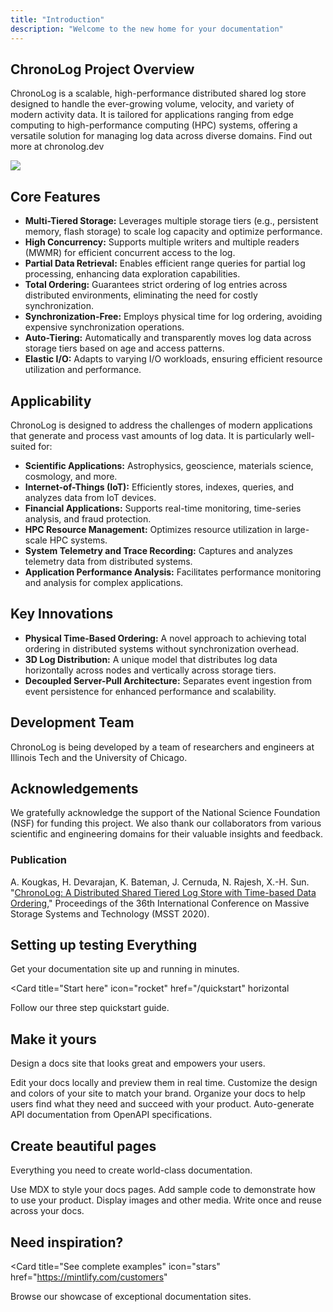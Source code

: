```yaml
---
title: "Introduction"
description: "Welcome to the new home for your documentation"
---
```


## ChronoLog Project Overview
ChronoLog is a scalable, high-performance distributed shared log store designed to handle the ever-growing volume, velocity, and variety of modern activity data. It is tailored for applications ranging from edge computing to high-performance computing (HPC) systems, offering a versatile solution for managing log data across diverse domains. Find out more at chronolog.dev

![](Images/ChronoLogDesign.png)

## Core Features
- **Multi-Tiered Storage:** Leverages multiple storage tiers (e.g., persistent memory, flash storage) to scale log capacity and optimize performance.
- **High Concurrency:** Supports multiple writers and multiple readers (MWMR) for efficient concurrent access to the log.
- **Partial Data Retrieval:** Enables efficient range queries for partial log processing, enhancing data exploration capabilities.
- **Total Ordering:** Guarantees strict ordering of log entries across distributed environments, eliminating the need for costly synchronization.
- **Synchronization-Free:** Employs physical time for log ordering, avoiding expensive synchronization operations.
- **Auto-Tiering:** Automatically and transparently moves log data across storage tiers based on age and access patterns.
- **Elastic I/O:** Adapts to varying I/O workloads, ensuring efficient resource utilization and performance.

## Applicability
ChronoLog is designed to address the challenges of modern applications that generate and process vast amounts of log data. It is particularly well-suited for:
- **Scientific Applications:** Astrophysics, geoscience, materials science, cosmology, and more.
- **Internet-of-Things (IoT):** Efficiently stores, indexes, queries, and analyzes data from IoT devices.
- **Financial Applications:** Supports real-time monitoring, time-series analysis, and fraud protection.
- **HPC Resource Management:** Optimizes resource utilization in large-scale HPC systems.
- **System Telemetry and Trace Recording:** Captures and analyzes telemetry data from distributed systems.
- **Application Performance Analysis:** Facilitates performance monitoring and analysis for complex applications.

## Key Innovations
- **Physical Time-Based Ordering:** A novel approach to achieving total ordering in distributed systems without synchronization overhead.
- **3D Log Distribution:** A unique model that distributes log data horizontally across nodes and vertically across storage tiers.
- **Decoupled Server-Pull Architecture:** Separates event ingestion from event persistence for enhanced performance and scalability.

## Development Team
ChronoLog is being developed by a team of researchers and engineers at Illinois Tech and the University of Chicago.

## Acknowledgements
We gratefully acknowledge the support of the National Science Foundation (NSF) for funding this project. We also thank our collaborators from various scientific and engineering domains for their valuable insights and feedback.

### Publication
A. Kougkas, H. Devarajan, K. Bateman, J. Cernuda, N. Rajesh, X.-H. Sun. "[ChronoLog: A Distributed Shared Tiered Log Store with Time-based Data Ordering](http://www.cs.iit.edu/~scs/testing/scs_website/assets/files/kougkas2020chronolog.pdf)," Proceedings of the 36th International Conference on Massive Storage Systems and Technology (MSST 2020).

## Setting up testing Everything

Get your documentation site up and running in minutes.

<Card
  title="Start here"
  icon="rocket"
  href="/quickstart"
  horizontal
>
  Follow our three step quickstart guide.
</Card>

## Make it yours

Design a docs site that looks great and empowers your users.

<Columns cols={2}>
  <Card
    title="Edit locally"
    icon="pen-to-square"
    href="/development"
  >
    Edit your docs locally and preview them in real time.
  </Card>
  <Card
    title="Customize your site"
    icon="palette"
    href="/essentials/settings"
  >
    Customize the design and colors of your site to match your brand.
  </Card>
    <Card
    title="Set up navigation"
    icon="map"
    href="/essentials/navigation"
  >
    Organize your docs to help users find what they need and succeed with your product.
  </Card>
  <Card
    title="API documentation"
    icon="terminal"
    href="/api-reference/introduction"
  >
    Auto-generate API documentation from OpenAPI specifications.
  </Card>
</Columns>

## Create beautiful pages

Everything you need to create world-class documentation.

<Columns cols={2}>
  <Card
    title="Write with MDX"
    icon="pen-fancy"
    href="/essentials/markdown"
  >
    Use MDX to style your docs pages.
  </Card>
  <Card
    title="Code samples"
    icon="code"
    href="/essentials/code"
  >
    Add sample code to demonstrate how to use your product.
  </Card>
  <Card
    title="Images"
    icon="image"
    href="/essentials/images"
  >
    Display images and other media.
  </Card>
  <Card
    title="Reusable snippets"
    icon="recycle"
    href="/essentials/reusable-snippets"
  >
    Write once and reuse across your docs.
  </Card>
</Columns>

## Need inspiration?

<Card
  title="See complete examples"
  icon="stars"
  href="https://mintlify.com/customers"
>
  Browse our showcase of exceptional documentation sites.
</Card>
